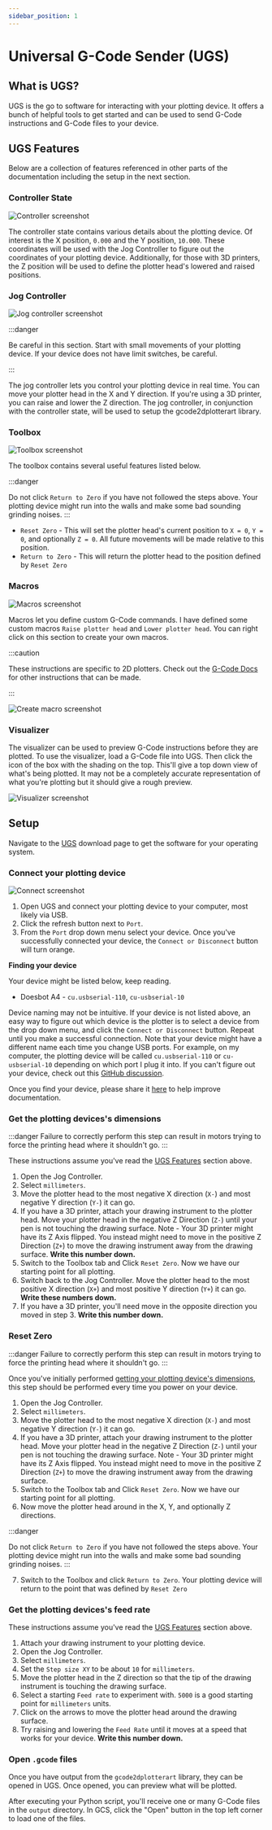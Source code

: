 ```yaml
---
sidebar_position: 1
---
```


# Universal G-Code Sender (UGS)

## What is UGS?

UGS is the go to software for interacting with your plotting device. It offers a bunch of helpful tools to get started and can be used to send G-Code instructions and G-Code files to your device. 

## UGS Features

Below are a collection of features referenced in other parts of the documentation including the setup in the next section. 

### Controller State

![Controller screenshot](/img/ugs/controllerstate.png)

The controller state contains various details about the plotting device. Of interest is the X position, `0.000` and the Y position, `10.000`. These coordinates will be used with the Jog Controller to figure out the coordinates of your plotting device. Additionally, for those with 3D printers, the Z position will be used to define the plotter head's lowered and raised positions.

### Jog Controller

![Jog controller screenshot](/img/ugs/jogcontroller.png)

:::danger

Be careful in this section. Start with small movements of your plotting device. If your device does not have limit switches, be careful. 

:::

The jog controller lets you control your plotting device in real time. You can move your plotter head in the X and Y direction. If you're using a 3D printer, you can raise and lower the Z direction. The jog controller, in conjunction with the controller state, will be used to setup the gcode2dplotterart library. 

### Toolbox

![Toolbox screenshot](/img/ugs/toolbox.png)

The toolbox contains several useful features listed below.

:::danger

Do not click `Return to Zero` if you have not followed the steps above. Your plotting device might run into the walls and make some bad sounding grinding noises.
:::

- `Reset Zero` - This will set the plotter head's current position to `X = 0`, `Y = 0`, and optionally `Z = 0`. All future movements will be made relative to this position. 
- `Return to Zero` - This will return the plotter head to the position defined by `Reset Zero`



### Macros

![Macros screenshot](/img/ugs/macros.png)

Macros let you define custom G-Code commands. I have defined some custom macros `Raise plotter head` and `Lower plotter head`. You can right click on this section to create your own macros.

:::caution

These instructions are specific to 2D plotters. Check out the [G-Code Docs](./gcode) for other instructions that can be made.

:::

![Create macro screenshot](/img/ugs/macro-create.png)


### Visualizer

The visualizer can be used to preview G-Code instructions before they are plotted. To use the visualizer, load a G-Code file into UGS. Then click the icon of the box with the shading on the top. This'll give a top down view of what's being plotted. It may not be a completely accurate representation of what you're plotting but it should give a rough preview.

![Visualizer screenshot](/img/ugs/preview.png)


## Setup

Navigate to the [UGS](https://winder.github.io/ugs_website/download/) download page to get the software for your operating system. 

### Connect your plotting device

![Connect screenshot](/img/ugs/connect.png)

1. Open UGS and connect your plotting device to your computer, most likely via USB.
2. Click the refresh button next to `Port`. 
3. From the `Port` drop down menu select your device. Once you've successfully connected your device, the `Connect or Disconnect` button will turn orange. 

**Finding your device**

Your device might be listed below, keep reading.

- Doesbot A4 - `cu.usbserial-110`, `cu-usbserial-10`

Device naming may not be intuitive. If your device is not listed above, an easy way to figure out which device is the plotter is to select a device from the drop down menu, and click the `Connect or Disconnect` button. Repeat until you make a successful connection. Note that your device might have a different name each time you change USB ports. For example, on my computer, the plotting device will be called `cu.usbserial-110` or `cu-usbserial-10` depending on which port I plug it into.  If you can't figure out your device, check out this [GitHub discussion](https://github.com/TravisBumgarner/gcode2dplotterart/discussions/3).

Once you find your device, please share it [here](https://github.com/TravisBumgarner/gcode2dplotterart/discussions/3) to help improve documentation.

### Get the plotting devices's dimensions

:::danger
Failure to correctly perform this step can result in motors trying to force the printing head where it shouldn't go.
:::

These instructions assume you've read the [UGS Features](#ugs-features) section above.

1. Open the Jog Controller. 
2. Select `millimeters`.
3. Move the plotter head to the most negative X direction (`X-`) and most negative Y direction (`Y-`) it can go. 
4. If you have a 3D printer, attach your drawing instrument to the plotter head. Move your plotter head in the negative Z Direction (`Z-`) until your pen is not touching the drawing surface. Note - Your 3D printer might have its Z Axis flipped. You instead might need to move in the positive Z Direction (`Z+`) to move the drawing instrument away from the drawing surface. **Write this number down.**
5. Switch to the Toolbox tab and Click `Reset Zero`. Now we have our starting point for all plotting.
6. Switch back to the Jog Controller. Move the plotter head to the most positive X direction (`X+`) and most positive Y direction (`Y+`) it can go. **Write these numbers down.**
7. If you have a 3D printer, you'll need move in the opposite direction you moved in step 3. **Write this number down.**

### Reset Zero

:::danger
Failure to correctly perform this step can result in motors trying to force the printing head where it shouldn't go.
:::

Once you've initially performed [getting your plotting device's dimensions](#get-the-plotting-devicess-dimensions), this step should be performed every time you power on your device.

1. Open the Jog Controller. 
2. Select `millimeters`.
3. Move the plotter head to the most negative X direction (`X-`) and most negative Y direction (`Y-`) it can go. 
4. If you have a 3D printer, attach your drawing instrument to the plotter head. Move your plotter head in the negative Z Direction (`Z-`) until your pen is not touching the drawing surface. Note - Your 3D printer might have its Z Axis flipped. You instead might need to move in the positive Z Direction (`Z+`) to move the drawing instrument away from the drawing surface.
5. Switch to the Toolbox tab and Click `Reset Zero`. Now we have our starting point for all plotting. 
6. Now move the plotter head around in the X, Y, and optionally Z directions.

:::danger

Do not click `Return to Zero` if you have not followed the steps above. Your plotting device might run into the walls and make some bad sounding grinding noises.
:::

7. Switch to the Toolbox and click `Return to Zero`. Your plotting device will return to the point that was defined by `Reset Zero`


### Get the plotting devices's feed rate

These instructions assume you've read the [UGS Features](#ugs-features) section above.

1. Attach your drawing instrument to your plotting device. 
2. Open the Jog Controller. 
3. Select `millimeters`. 
4. Set the `Step size XY` to be about `10` for `millimeters`. 
5. Move the plotter head in the Z direction so that the tip of the drawing instrument is touching the drawing surface. 
6. Select a starting `Feed rate` to experiment with. `5000` is a good starting point for `millimeters` units.
7. Click on the arrows to move the plotter head around the drawing surface. 
8. Try raising and lowering the `Feed Rate` until it moves at a speed that works for your device.  **Write this number down.**

### Open `.gcode` files

Once you have output from the `gcode2dplotterart` library, they can be opened in UGS. Once opened, you can preview what will be plotted. 

After executing your Python script, you'll receive one or many G-Code files in the `output` directory. In GCS, click the "Open" button in the top left corner to load one of the files. 
